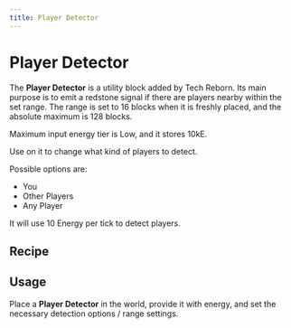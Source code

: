 ```yaml
---
title: Player Detector
---
```


<ItemImage file="player_detector" alt="Player Detector" size="200" />

# Player Detector

The **Player Detector** is a utility block added by Tech Reborn. Its main purpose is to emit a redstone signal if there are players nearby within the set range. The range is set to 16 blocks when it is freshly placed, and the absolute maximum is 128 blocks.

Maximum input energy tier is Low, and it stores 10kE.

Use <McItem slug="techreborn:wrench" inline={true}/> on it to change what kind of players to detect.

Possible options are:

- You  
- Other Players  
- Any Player  

It will use 10 Energy per tick to detect players.

## Recipe

<CraftingTable recipe="input air techreborn:data_storage_core air input techreborn:advanced_circuit techreborn:computer_cube techreborn:advanced_circuit input air techreborn:data_storage_core air output techreborn:player_detector"/>

## Usage

Place a **Player Detector** in the world, provide it with energy, and set the necessary detection options / range settings.
